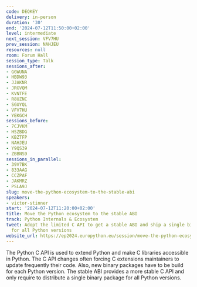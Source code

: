 ```yaml
---
code: DEQKEY
delivery: in-person
duration: '30'
end: '2024-07-12T11:50:00+02:00'
level: intermediate
next_session: VFV7HU
prev_session: NAHJEU
resources: null
room: Forum Hall
session_type: Talk
sessions_after:
- GGWUNA
- HBDW93
- JJAKNR
- JRGVQM
- KVNTFE
- R8UZNC
- SGUYQL
- VFV7HU
- YEKGCH
sessions_before:
- 7CJVKM
- HSZBDG
- KBZTFP
- NAHJEU
- Y9QS39
- ZBBNS9
sessions_in_parallel:
- 39V7BK
- 833AAG
- CCZPAF
- JAKMRZ
- PSLA9J
slug: move-the-python-ecosystem-to-the-stable-abi
speakers:
- victor-stinner
start: '2024-07-12T11:20:00+02:00'
title: Move the Python ecosystem to the stable ABI
track: Python Internals & Ecosystem
tweet: Adopt the limited C API to get a stable ABI and ship a single binary package
  for all Python versions
website_url: https://ep2024.europython.eu/session/move-the-python-ecosystem-to-the-stable-abi
---
```


The Python C API is used to extend Python and make C libraries accessible in Python. The C API changes often forcing C extensions maintainers to update frequently their code. Also, new binary packages have to be build for each Python version. The stable ABI provides a more stable C API and only require to distribute a single binary package for all Python versions.
